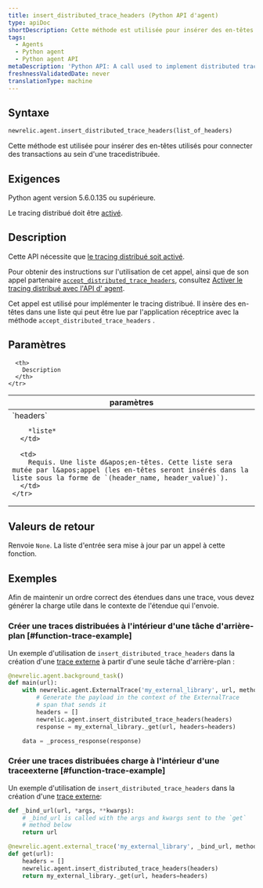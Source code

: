 ```yaml
---
title: insert_distributed_trace_headers (Python API d'agent)
type: apiDoc
shortDescription: Cette méthode est utilisée pour insérer des en-têtes utilisés pour connecter des transactions au sein d'une tracedistribuée.
tags:
  - Agents
  - Python agent
  - Python agent API
metaDescription: 'Python API: A call used to implement distributed tracing.'
freshnessValidatedDate: never
translationType: machine
---
```


## Syntaxe

```py
newrelic.agent.insert_distributed_trace_headers(list_of_headers)
```

Cette méthode est utilisée pour insérer des en-têtes utilisés pour connecter des transactions au sein d&apos;une tracedistribuée.

## Exigences

Python agent version 5.6.0.135 ou supérieure.

Le tracing distribué doit être [activé](/docs/enable-distributed-tracing#python).

## Description

Cette API nécessite que [le tracing distribué soit activé](/docs/enable-distributed-tracing).

Pour obtenir des instructions sur l&apos;utilisation de cet appel, ainsi que de son appel partenaire [`accept_distributed_trace_headers`](/docs/agents/python-agent/python-agent-api/acceptdistributedtraceheaders-python-agent-api), consultez [Activer le tracing distribué avec l&apos;API d&apos; agent](/docs/enable-distributed-tracing#agent-apis).

Cet appel est utilisé pour implémenter le tracing distribué. Il insère des en-têtes dans une liste qui peut être lue par l&apos;application réceptrice avec la méthode `accept_distributed_trace_headers` .

## Paramètres

<table>
  <thead>
    <tr>
      <th width="25%">
        paramètres
      </th>

      <th>
        Description
      </th>
    </tr>
  </thead>

  <tbody>
    <tr>
      <td>
        `headers`

        *liste*
      </td>

      <td>
        Requis. Une liste d&apos;en-têtes. Cette liste sera mutée par l&apos;appel (les en-têtes seront insérés dans la liste sous la forme de `(header_name, header_value)`).
      </td>
    </tr>
  </tbody>
</table>

## Valeurs de retour

Renvoie `None`. La liste d&apos;entrée sera mise à jour par un appel à cette fonction.

## Exemples

<Callout variant="important">
  Afin de maintenir un ordre correct des étendues dans une trace, vous devez générer la charge utile dans le contexte de l&apos;étendue qui l&apos;envoie.
</Callout>

### Créer une traces distribuées à l&apos;intérieur d&apos;une tâche d&apos;arrière-plan [#function-trace-example]

Un exemple d&apos;utilisation de `insert_distributed_trace_headers` dans la création d&apos;une [trace externe](/docs/agents/python-agent/python-agent-api/external-trace) à partir d&apos;une seule tâche d&apos;arrière-plan :

```py
@newrelic.agent.background_task()
def main(url):
    with newrelic.agent.ExternalTrace('my_external_library', url, method='GET'):
        # Generate the payload in the context of the ExternalTrace
        # span that sends it
        headers = []
        newrelic.agent.insert_distributed_trace_headers(headers)
        response = my_external_library._get(url, headers=headers)

    data = _process_response(response)
```

### Créer une traces distribuées charge à l&apos;intérieur d&apos;une traceexterne [#function-trace-example]

Un exemple d&apos;utilisation de `insert_distributed_trace_headers` dans la création d&apos;une [trace externe](/docs/agents/python-agent/python-agent-api/external-trace):

```py
def _bind_url(url, *args, **kwargs):
    # _bind_url is called with the args and kwargs sent to the `get`
    # method below
    return url

@newrelic.agent.external_trace('my_external_library', _bind_url, method='GET')
def get(url):
    headers = []
    newrelic.agent.insert_distributed_trace_headers(headers)
    return my_external_library._get(url, headers=headers)
```